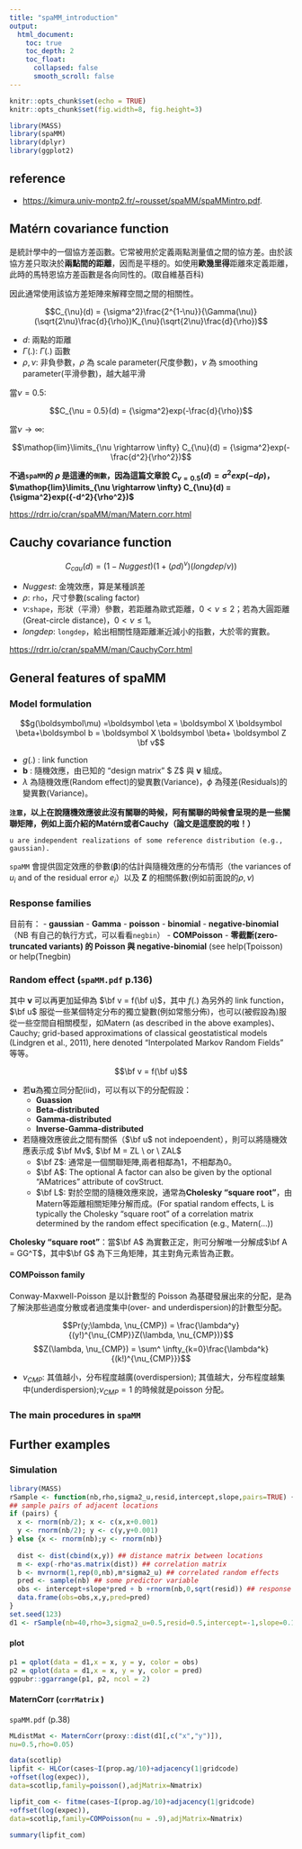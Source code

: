 ```yaml
---
title: "spaMM_introduction"
output: 
  html_document:
    toc: true
    toc_depth: 2
    toc_float:
      collapsed: false
      smooth_scroll: false
---
```


```r
knitr::opts_chunk$set(echo = TRUE)
knitr::opts_chunk$set(fig.width=8, fig.height=3) 
```

```r
library(MASS)
library(spaMM)
library(dplyr)
library(ggplot2)
```

## reference

- <https://kimura.univ-montp2.fr/~rousset/spaMM/spaMMintro.pdf>.

## Matérn covariance function

是統計學中的一個協方差函數。它常被用於定義兩點測量值之間的協方差。由於該協方差只取決於**兩點間的距離**，因而是平穩的。如使用**歐幾里得**距離來定義距離，此時的馬特恩協方差函數是各向同性的。(取自維基百科)

因此通常使用該協方差矩陣來解釋空間之間的相關性。

$$C_{\nu}(d) = {\sigma^2}\frac{2^{1-\nu}}{\Gamma(\nu)}(\sqrt{2\nu}\frac{d}{\rho})K_{\nu}(\sqrt{2\nu}\frac{d}{\rho})$$

- $d$: 兩點的距離 \n
- $\Gamma(.)$: $\Gamma(.)$ 函數 \n
- $\rho, \nu$: 非負參數，$\rho$ 為 scale parameter(尺度參數)，$\nu$ 為 smoothing parameter(平滑參數)，越大越平滑 \n

當$\nu = 0.5$: \n

$$C_{\nu = 0.5}(d) = {\sigma^2}exp(-\frac{d}{\rho})$$

當$\nu \rightarrow \infty$: \n

$$\mathop{lim}\limits_{\nu \rightarrow \infty} C_{\nu}(d) = {\sigma^2}exp(-\frac{d^2}{\rho^2})$$

**不過`spaMM`的 $\rho$ 是這邊的`倒數`，因為這篇文章說 $C_{\nu = 0.5}(d) = {\sigma^2}exp(-{d}{\rho})$，$\mathop{lim}\limits_{\nu \rightarrow \infty} C_{\nu}(d) = {\sigma^2}exp({-d^2}{\rho^2})$**

<https://rdrr.io/cran/spaMM/man/Matern.corr.html>

## Cauchy covariance function

$$C_{cau}(d) = (1-Nuggest)(1+(\rho d)^{\nu})(longdep/\nu))$$

- $Nuggest$: 金塊效應，算是某種誤差 \n
- $\rho$: `rho`，尺寸參數(scaling factor) \n
- $\nu$:`shape`，形狀（平滑）參數，若距離為歐式距離，$0< \nu \leq 2$；若為大圓距離 (Great-circle distance)，$0< \nu \leq 1$。\n
- $longdep$: `longdep`，給出相關性隨距離漸近減小的指數，大於零的實數。\n

<https://rdrr.io/cran/spaMM/man/CauchyCorr.html>

## General features of spaMM

### Model formulation

$$g(\boldsymbol\mu) =\boldsymbol \eta = \boldsymbol X \boldsymbol \beta+\boldsymbol b = \boldsymbol X \boldsymbol \beta+ \boldsymbol Z \bf v$$

- $g(.)$ : link function \n
- $\boldsymbol b$ : 隨機效應，由已知的 “design matrix” $ \boldsymbol Z$ 與 $\boldsymbol v$ 組成。 \n
- $\lambda$ 為隨機效應(Random effect)的變異數(Variance)，$\phi$ 為殘差(Residuals)的變異數(Variance)。 \n

**`注意`，以上在說隨機效應彼此沒有關聯的時候，阿有關聯的時候會呈現的是一些關聯矩陣，例如上面介紹的Matérn或者Cauchy（論文是這麼說的啦！）**\n

`u are independent realizations of some reference distribution (e.g., gaussian).` \n

`spaMM` 會提供固定效應的參數($\boldsymbol \beta$)的估計與隨機效應的分布情形（the variances of $u_i$ and of the residual error $e_i$）以及 $\boldsymbol Z$ 的相關係數(例如前面說的$\rho , \nu$)


### Response families

目前有：
- **gaussian** \n
- **Gamma** \n
- **poisson** \n
- **binomial** \n
- **negative-binomial** （NB 有自己的執行方式，可以看看`negbin`） \n
- **COMPoisson** \n
- **零截斷(zero-truncated variants) 的 Poisson 與 negative-binomial** (see help(Tpoisson) or help(Tnegbin) \n

### Random effect (`spaMM.pdf` p.136)

其中 $\boldsymbol v$ 可以再更加延伸為 $\bf v = f(\bf u)$，其中 $f(.)$ 為另外的 link function，$\bf u$ 服從一些某個特定分布的獨立變數(例如常態分佈)，也可以(被假設為)服從一些空間自相關模型，如Matern
(as described in the above examples)、 Cauchy; grid-based approximations of classical geostatistical models (Lindgren et al., 2011), here denoted “Interpolated Markov Random Fields”  等等。

$$\bf v = f(\bf u)$$ 

- 若$\boldsymbol u$為獨立同分配(iid)，可以有以下的分配假設： \n
  - **Guassion** \n
  - **Beta-distributed** \n
  - **Gamma-distributed** \n
  - **Inverse-Gamma-distributed** \n

- 若隨機效應彼此之間有關係（$\bf u$ not indepoendent），則可以將隨機效應表示成 $\bf Mv$, $\bf M = ZL \ or \ ZAL$ \n
  - $\bf Z$: 通常是一個關聯矩陣,兩者相鄰為1，不相鄰為0。 \n
  - $\bf A$: The optional A factor can also be given by the optional "AMatrices" attribute of covStruct. \n
  - $\bf L$: 對於空間的隨機效應來說，通常為**Cholesky “square root”**，由Matern等距離相關矩陣分解而成。(For spatial random effects, L is typically the Cholesky “square root” of a correlation matrix determined by the random effect specification (e.g., Matern(...)) \n
\n

**Cholesky “square root”**：當$\bf A$ 為實數正定，則可分解唯一分解成$\bf A = GG^T$，其中$\bf G$ 為下三角矩陣，其主對角元素皆為正數。\n

#### COMPoisson family

Conway-Maxwell-Poisson 是以計數型的 Poisson 為基礎發展出來的分配，是為了解決那些過度分散或者過度集中(over- and underdispersion)的計數型分配。

$$Pr(y;\lambda, \nu_{CMP}) = \frac{\lambda^y}{(y!)^{\nu_{CMP}}Z(\lambda, \nu_{CMP})}$$
$$Z(\lambda, \nu_{CMP}) = \sum^ \infty_{k=0}\frac{\lambda^k}{(k!)^{\nu_{CMP}}}$$

- $\nu_{CMP}$: 其值越小，分布程度越廣(overdispersion); 其值越大，分布程度越集中(underdispersion);$\nu_{CMP} = 1$ 的時候就是poisson 分配。


###  The main procedures in `spaMM`

#### 

## Further examples

### Simulation

```r
library(MASS)
rSample <- function(nb,rho,sigma2_u,resid,intercept,slope,pairs=TRUE) {
## sample pairs of adjacent locations
if (pairs) {
  x <- rnorm(nb/2); x <- c(x,x+0.001)
  y <- rnorm(nb/2); y <- c(y,y+0.001)
} else {x <- rnorm(nb);y <- rnorm(nb)}
  
  dist <- dist(cbind(x,y)) ## distance matrix between locations
  m <- exp(-rho*as.matrix(dist)) ## correlation matrix
  b <- mvrnorm(1,rep(0,nb),m*sigma2_u) ## correlated random effects
  pred <- sample(nb) ## some predictor variable
  obs <- intercept+slope*pred + b +rnorm(nb,0,sqrt(resid)) ## response
  data.frame(obs=obs,x,y,pred=pred)
}
set.seed(123)
d1 <- rSample(nb=40,rho=3,sigma2_u=0.5,resid=0.5,intercept=-1,slope=0.1)
```

#### plot
```r
p1 = qplot(data = d1,x = x, y = y, color = obs)
p2 = qplot(data = d1,x = x, y = y, color = pred)
ggpubr::ggarrange(p1, p2, ncol = 2)
```

#### MaternCorr (`corrMatrix` )

`spaMM.pdf` (p.38)
```r
MLdistMat <- MaternCorr(proxy::dist(d1[,c("x","y")]),
nu=0.5,rho=0.05)
```

```r
data(scotlip)
lipfit <- HLCor(cases~I(prop.ag/10)+adjacency(1|gridcode)
+offset(log(expec)),
data=scotlip,family=poisson(),adjMatrix=Nmatrix)

lipfit_com <- fitme(cases~I(prop.ag/10)+adjacency(1|gridcode)
+offset(log(expec)),
data=scotlip,family=COMPoisson(nu = .9),adjMatrix=Nmatrix)
```

```r
summary(lipfit_com)
```


